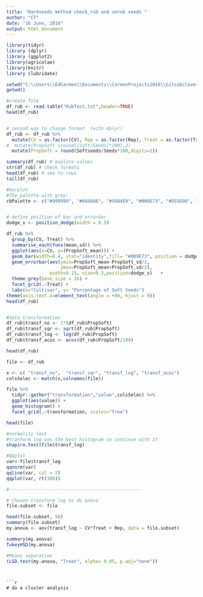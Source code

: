 ```yaml
---
title: "Hardseeds method check_rub and unrub seeds "
author: "CT"
date: "16 June, 2016"
output: html_document
---
```


```r
library(tidyr)
library (dplyr)
library (ggplot2)
library(agricolae)
library(knitr)
library (lubridate)

```


```r
setwd("C:\\Users\\EdCarmen\\Documents\\CarmenProjects2016\\Gitsubclover")
getwd()

#create file
df_rub <- read.table("RubTest.txt",header=TRUE)
head(df_rub)


# second way to change format  (with dplyr)
df_rub <- df_rub %>%
  mutate(CV = as.factor(CV), Rep = as.factor(Rep), Treat = as.factor(Treat))%>%
#  mutate(PropSoft =round((Soft/Seeds)*100),2)
  mutate(PropSoft = round(Softseeds/Seeds*100,digits=2))

summary(df_rub) # explore values
str(df_rub) # check formats
head(df_rub) # see to rows
tail(df_rub)


```


```r

#barplot 
#The palette with grey:
cbPalette <- c("#999999", "#666666", "#56B4E9", "#009E73", "#D55E00", "#0072B2","#999999", "#E69F00", "#56B4E9", "#009E73", "#D55E00", "#0072B2","#56B4E9", "#009E73")


# define position of bar and errorbar
dodge_x <- position_dodge(width = 0.5)

df_rub %>%
  group_by(CV, Treat) %>%
  summarise_each(funs(mean,sd)) %>%
  ggplot(aes(x=CV, y=(PropSoft_mean))) +
  geom_bar(width=0.4, stat="identity",fill= "#009E73", position = dodge_x) +
  geom_errorbar(aes(ymin=PropSoft_mean-PropSoft_sd/2,
                    ymax=PropSoft_mean+PropSoft_sd/2),
                width=0.15, size=0.3,position=dodge_x)   +
  theme_grey(base_size = 16) +
  facet_grid(.~Treat) +
  labs(x="Cultivar", y= "Percentage of Soft Seeds")
theme(axis.text.x=element_text(angle = +90, hjust = 0))
head(df_rub)



```






```r



#data transformation
df_rub$transf_no <- 1*(df_rub$PropSoft)
df_rub$transf_sqr <- sqrt(df_rub$PropSoft)
df_rub$transf_log <- log(df_rub$PropSoft)
df_rub$transf_acos <- acos(df_rub$PropSoft/100)

head(df_rub)

file <- df_rub

x <- c( "transf_no",  "transf_sqr", "transf_log", "transf_acos")
colsSelec <- match(x,colnames(file))

file %>%
  tidyr::gather("transformation","value",colsSelec) %>%
  ggplot(aes(value)) + 
  geom_histogram() +
  facet_grid(.~transformation, scales="free")

head(file)

#normality test
#tranform log was the best histogram so continue with it 
shapiro.test(file$transf_log)

#QQplot
var<-file$transf_log
qqnorm(var)
qqline(var, col = 2)
qqplot(var, rt(300))

#-------------------------------------------------

# Chosen transform log to do anova 
file.subset <- file 

head(file.subset, 50)
summary(file.subset)
my.anova <- aov(transf_log ~ CV*Treat + Rep, data = file.subset)

summary(my.anova)
TukeyHSD(my.anova)

#Means separation 
(LSD.test(my.anova, "Treat", alpha= 0.05, p.adj="none")) 

```


```


```r


# do a cluster analysis 

```






```r
  

```



